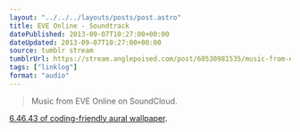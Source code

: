 ```yaml
---
layout: "../../../layouts/posts/post.astro"
title: EVE Online - Soundtrack
datePublished: 2013-09-07T10:27:00+00:00
dateUpdated: 2013-09-07T10:27:00+00:00
source: tumblr stream
tumblrUrl: https://stream.anglepoised.com/post/60530981535/music-from-eve-online-on-soundcloud-64643-of
tags: ["linklog"]
format: "audio"
---
```


> Music from EVE Online on SoundCloud.

[6.46.43 of coding-friendly aural wallpaper](https://soundcloud.com/ccpgames/sets/eve-online-in-game-tracks).
